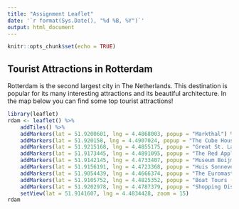 ---
title: "Assignment Leaflet"
date: '`r format(Sys.Date(), "%d %B, %Y")`'
output: html_document
---

```{r setup, include=FALSE}
knitr::opts_chunk$set(echo = TRUE)
```

## Tourist Attractions in Rotterdam

Rotterdam is the second largest city in The Netherlands. This destination is popular for its many interesting attractions and its beautiful architecture.
In the map below you can find some top tourist attractions!

```{r Map Rotterdam attractions}
library(leaflet)
rdam <- leaflet() %>%
    addTiles() %>%
    addMarkers(lat = 51.9200601, lng = 4.4868003, popup = "Markthal") %>%
    addMarkers(lat = 51.920158, lng = 4.4907024, popup = "The Cube Houses") %>%
    addMarkers(lat = 51.9215168, lng = 4.4855175, popup = "Great St. Lawrence Church") %>%
    addMarkers(lat = 51.9173445, lng = 4.4891095, popup = "The Red Apple") %>%
    addMarkers(lat = 51.9142145, lng = 4.4733407, popup = "Museum Boijmans Van Beuningen") %>%
    addMarkers(lat = 51.9156191, lng = 4.4723368, popup = "Huis Sonneveld") %>%
    addMarkers(lat = 51.9054439, lng = 4.4666374, popup = "The Euromast") %>%
    addMarkers(lat = 51.9105752, lng = 4.4825352, popup = "Boat Tours (Spido)") %>%
    addMarkers(lat = 51.9202978, lng = 4.4787379, popup = "Shopping District and Bijenkorf") %>%
    setView(lat = 51.9141607, lng = 4.4834428, zoom = 15)
rdam

```

